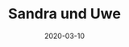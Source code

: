 ---
title: Sandra und Uwe
date: 2020-03-10
image: /images/hochzeitsblog/black/black19.jpg
width: 2000
height: 2000
category: Black
couple_category: 
weight: 7407
---